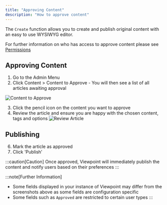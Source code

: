 ```yaml
---
title: "Approving Content"
description: "How to approve content"
---
```


The `Create` function allows you to create and publish original content with an easy to use WYSIWYG editor.

For further information on who has access to approve content please see [Permissions](permissions)

## Approving Content

1. Go to the Admin Menu
2. Click Content > Content to Approve - You will then see a list of all articles awaiting approval

![Content to Approve](/assets/content/approval-list.png)

3. Click the pencil icon on the content you want to approve
4. Review the article and ensure you are happy with the chosen content, tags and options
![Review Article](/assets/content/review-article.png)

## Publishing

6. Mark the article as approved
7. Click 'Publish'

:::caution[Caution]
Once approved, Viewpoint will immediately publish the content and notify users based on their preferences
:::

:::note[Further Information]
- Some fields displayed in your instance of Viewpoint may differ from the screenshots above as some fields are configuration specific
- Some fields such as `Approved` are restricted to certain user types
:::


